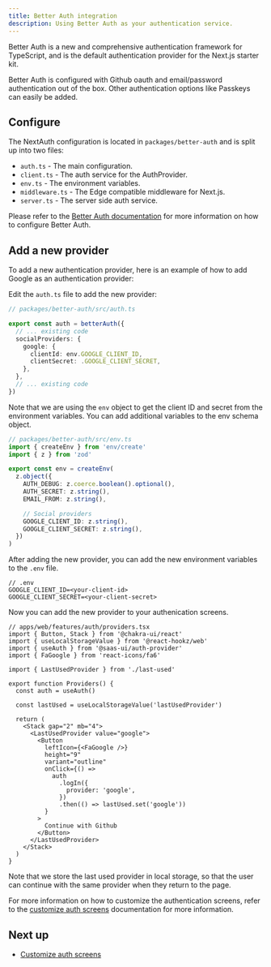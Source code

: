 ```yaml
---
title: Better Auth integration
description: Using Better Auth as your authentication service.
---
```


Better Auth is a new and comprehensive authentication framework for TypeScript, and is the default authentication provider for the Next.js starter kit.

Better Auth is configured with Github oauth and email/password authentication out of the box.
Other authentication options like Passkeys can easily be added.

## Configure

The NextAuth configuration is located in `packages/better-auth` and is split up
into two files:

- `auth.ts` - The main configuration.
- `client.ts` - The auth service for the AuthProvider.
- `env.ts` - The environment variables.
- `middleware.ts` - The Edge compatible middleware for Next.js.
- `server.ts` - The server side auth service.

Please refer to the [Better Auth documentation](https://www.better-auth.com/docs/introduction) for more
information on how to configure Better Auth.

## Add a new provider

To add a new authentication provider, here is an example of how to add Google as an authentication provider:

Edit the `auth.ts` file to add the new provider:

```ts
// packages/better-auth/src/auth.ts

export const auth = betterAuth({
  // ... existing code
  socialProviders: {
    google: {
      clientId: env.GOOGLE_CLIENT_ID,
      clientSecret: .GOOGLE_CLIENT_SECRET,
    },
  },
  // ... existing code
})
```

Note that we are using the `env` object to get the client ID and secret from the environment variables.
You can add additional variables to the env schema object.

```ts
// packages/better-auth/src/env.ts
import { createEnv } from 'env/create'
import { z } from 'zod'

export const env = createEnv(
  z.object({
    AUTH_DEBUG: z.coerce.boolean().optional(),
    AUTH_SECRET: z.string(),
    EMAIL_FROM: z.string(),

    // Social providers
    GOOGLE_CLIENT_ID: z.string(),
    GOOGLE_CLIENT_SECRET: z.string(),
  })
)
```

After adding the new provider, you can add the new environment variables to the `.env` file.

```
// .env
GOOGLE_CLIENT_ID=<your-client-id>
GOOGLE_CLIENT_SECRET=<your-client-secret>
```

Now you can add the new provider to your authenication screens.

```tsx
// apps/web/features/auth/providers.tsx
import { Button, Stack } from '@chakra-ui/react'
import { useLocalStorageValue } from '@react-hookz/web'
import { useAuth } from '@saas-ui/auth-provider'
import { FaGoogle } from 'react-icons/fa6'

import { LastUsedProvider } from './last-used'

export function Providers() {
  const auth = useAuth()

  const lastUsed = useLocalStorageValue('lastUsedProvider')

  return (
    <Stack gap="2" mb="4">
      <LastUsedProvider value="google">
        <Button
          leftIcon={<FaGoogle />}
          height="9"
          variant="outline"
          onClick={() =>
            auth
              .logIn({
                provider: 'google',
              })
              .then(() => lastUsed.set('google'))
          }
        >
          Continue with Github
        </Button>
      </LastUsedProvider>
    </Stack>
  )
}
```

<Info>
  Note that we store the last used provider in local storage, so that the user
  can continue with the same provider when they return to the page.
</Info>

For more information on how to customize the authentication screens, refer to the
[customize auth screens](/docs/nextjs-starterkit/authentication/customize-auth-screens)
documentation for more information.

## Next up

- [Customize auth screens](/docs/nextjs-starterkit/authentication/customize-auth-screens)
